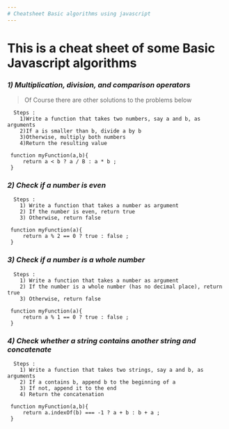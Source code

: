 ```yaml
---
# Cheatsheet Basic algorithms using javascript
---
```

# This is a cheat sheet  of some Basic Javascript algorithms 
### _1) Multiplication, division, and comparison operators_
> Of Course there are other solutions to the problems below 

      Steps : 
        1)Write a function that takes two numbers, say a and b, as arguments
        2)If a is smaller than b, divide a by b
        3)Otherwise, multiply both numbers
        4)Return the resulting value
```
 function myFunction(a,b){
     return a < b ? a / B : a * b ; 
 }
```
### _2) Check if a number is even_


      Steps : 
        1) Write a function that takes a number as argument
        2) If the number is even, return true
        3) Otherwise, return false  
```
 function myFunction(a){
     return a % 2 == 0 ? true : false ; 
 }
```
### _3) Check if a number is a whole number_


      Steps : 
        1) Write a function that takes a number as argument
        2) If the number is a whole number (has no decimal place), return true
        3) Otherwise, return false
```
 function myFunction(a){
     return a % 1 == 0 ? true : false ; 
 }
```
### _4) Check whether a string contains another string and concatenate_


      Steps : 
        1) Write a function that takes two strings, say a and b, as arguments
        2) If a contains b, append b to the beginning of a
        3) If not, append it to the end
        4) Return the concatenation
```
 function myFunction(a,b){
     return a.indexOf(b) === -1 ? a + b : b + a ; 
 }
```